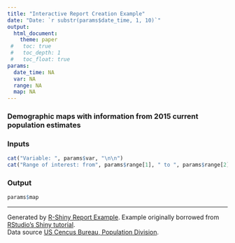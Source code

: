 ```yaml
---
title: "Interactive Report Creation Example"
date: "Date: `r substr(params$date_time, 1, 10)`"
output: 
  html_document:
    theme: paper
 #   toc: true
 #   toc_depth: 1
 #   toc_float: true
params:
  date_time: NA 
  var: NA
  range: NA
  map: NA
---
```


### Demographic maps with information from 2015 current population estimates
               
### Inputs

```r
cat("Variable: ", params$var, "\n\n")
cat("Range of interest: from", params$range[1], " to ", params$range[2], "% \n")
```

### Output
```r
params$map
```
---- 

Generated by <a href= "https://kotamine.shinyapps.io/report_example/">R-Shiny Report Example</a>.  Example originally borrowed from <a href = "https://shiny.rstudio.com/tutorial/written-tutorial/lesson5/">RStudio's Shiny tutorial</a>.  
Data source <a href="http://www.nber.org/data/census-intercensal-county-population-age-sex-race-hispanic.html">US Cencus Bureau, Population Division</a>. 

